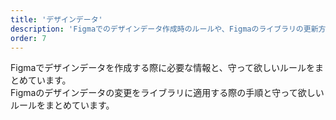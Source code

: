 ```yaml
---
title: 'デザインデータ'
description: 'Figmaでのデザインデータ作成時のルールや、Figmaのライブラリの更新方法をまとめています。'
order: 7
---
```



<PageIndex basePath="/products/design-process/design-data/">
  <div slot="design-guide">
    Figmaでデザインデータを作成する際に必要な情報と、守って欲しいルールをまとめています。
  </div>
  <div slot="figma-library-update">
    Figmaのデザインデータの変更をライブラリに適用する際の手順と守って欲しいルールをまとめています。
  </div>
</PageIndex>
